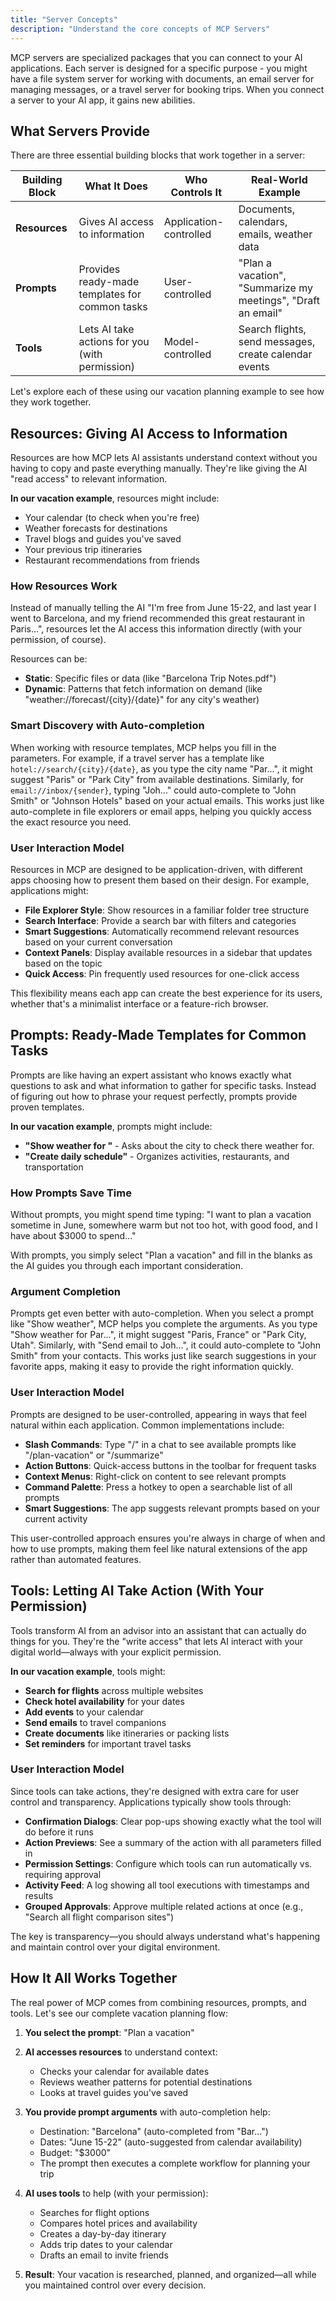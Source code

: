 ```yaml
---
title: "Server Concepts"
description: "Understand the core concepts of MCP Servers"
---
```


MCP servers are specialized packages that you can connect to your AI applications. Each server is designed for a specific purpose - you might have a file system server for working with documents, an email server for managing messages, or a travel server for booking trips. When you connect a server to your AI app, it gains new abilities.

## What Servers Provide

There are three essential building blocks that work together in a server:

| Building Block | What It Does                                   | Who Controls It        | Real-World Example                                           |
| -------------- | ---------------------------------------------- | ---------------------- | ------------------------------------------------------------ |
| **Resources**  | Gives AI access to information                 | Application-controlled | Documents, calendars, emails, weather data                   |
| **Prompts**    | Provides ready-made templates for common tasks | User-controlled        | "Plan a vacation", "Summarize my meetings", "Draft an email" |
| **Tools**      | Lets AI take actions for you (with permission) | Model-controlled       | Search flights, send messages, create calendar events        |

Let's explore each of these using our vacation planning example to see how they work together.

## Resources: Giving AI Access to Information

Resources are how MCP lets AI assistants understand context without you having to copy and paste everything manually. They're like giving the AI "read access" to relevant information.

**In our vacation example**, resources might include:

- Your calendar (to check when you're free)
- Weather forecasts for destinations
- Travel blogs and guides you've saved
- Your previous trip itineraries
- Restaurant recommendations from friends

### How Resources Work

Instead of manually telling the AI "I'm free from June 15-22, and last year I went to Barcelona, and my friend recommended this great restaurant in Paris...", resources let the AI access this information directly (with your permission, of course).

Resources can be:

- **Static**: Specific files or data (like "Barcelona Trip Notes.pdf")
- **Dynamic**: Patterns that fetch information on demand (like "weather://forecast/{city}/{date}" for any city's weather)

### Smart Discovery with Auto-completion

When working with resource templates, MCP helps you fill in the parameters. For example, if a travel server has a template like `hotel://search/{city}/{date}`, as you type the city name "Par...", it might suggest "Paris" or "Park City" from available destinations. Similarly, for `email://inbox/{sender}`, typing "Joh..." could auto-complete to "John Smith" or "Johnson Hotels" based on your actual emails. This works just like auto-complete in file explorers or email apps, helping you quickly access the exact resource you need.

### User Interaction Model

Resources in MCP are designed to be application-driven, with different apps choosing how to present them based on their design. For example, applications might:

- **File Explorer Style**: Show resources in a familiar folder tree structure
- **Search Interface**: Provide a search bar with filters and categories
- **Smart Suggestions**: Automatically recommend relevant resources based on your current conversation
- **Context Panels**: Display available resources in a sidebar that updates based on the topic
- **Quick Access**: Pin frequently used resources for one-click access

This flexibility means each app can create the best experience for its users, whether that's a minimalist interface or a feature-rich browser.

## Prompts: Ready-Made Templates for Common Tasks

Prompts are like having an expert assistant who knows exactly what questions to ask and what information to gather for specific tasks. Instead of figuring out how to phrase your request perfectly, prompts provide proven templates.

**In our vacation example**, prompts might include:

- **"Show weather for <city>"** - Asks about the city to check there weather for.
- **"Create daily schedule"** - Organizes activities, restaurants, and transportation

### How Prompts Save Time

Without prompts, you might spend time typing: "I want to plan a vacation sometime in June, somewhere warm but not too hot, with good food, and I have about $3000 to spend..."

With prompts, you simply select "Plan a vacation" and fill in the blanks as the AI guides you through each important consideration.

### Argument Completion

Prompts get even better with auto-completion. When you select a prompt like "Show weather", MCP helps you complete the arguments. As you type "Show weather for Par...", it might suggest "Paris, France" or "Park City, Utah". Similarly, with "Send email to Joh...", it could auto-complete to "John Smith" from your contacts. This works just like search suggestions in your favorite apps, making it easy to provide the right information quickly.

### User Interaction Model

Prompts are designed to be user-controlled, appearing in ways that feel natural within each application. Common implementations include:

- **Slash Commands**: Type "/" in a chat to see available prompts like "/plan-vacation" or "/summarize"
- **Action Buttons**: Quick-access buttons in the toolbar for frequent tasks
- **Context Menus**: Right-click on content to see relevant prompts
- **Command Palette**: Press a hotkey to open a searchable list of all prompts
- **Smart Suggestions**: The app suggests relevant prompts based on your current activity

This user-controlled approach ensures you're always in charge of when and how to use prompts, making them feel like natural extensions of the app rather than automated features.

## Tools: Letting AI Take Action (With Your Permission)

Tools transform AI from an advisor into an assistant that can actually do things for you. They're the "write access" that lets AI interact with your digital world—always with your explicit permission.

**In our vacation example**, tools might:

- **Search for flights** across multiple websites
- **Check hotel availability** for your dates
- **Add events** to your calendar
- **Send emails** to travel companions
- **Create documents** like itineraries or packing lists
- **Set reminders** for important travel tasks


### User Interaction Model

Since tools can take actions, they're designed with extra care for user control and transparency. Applications typically show tools through:

- **Confirmation Dialogs**: Clear pop-ups showing exactly what the tool will do before it runs
- **Action Previews**: See a summary of the action with all parameters filled in
- **Permission Settings**: Configure which tools can run automatically vs. requiring approval
- **Activity Feed**: A log showing all tool executions with timestamps and results
- **Grouped Approvals**: Approve multiple related actions at once (e.g., "Search all flight comparison sites")

The key is transparency—you should always understand what's happening and maintain control over your digital environment.

## How It All Works Together

The real power of MCP comes from combining resources, prompts, and tools. Let's see our complete vacation planning flow:

1. **You select the prompt**: "Plan a vacation"

2. **AI accesses resources** to understand context:

   - Checks your calendar for available dates
   - Reviews weather patterns for potential destinations
   - Looks at travel guides you've saved

3. **You provide prompt arguments** with auto-completion help:

   - Destination: "Barcelona" (auto-completed from "Bar...")
   - Dates: "June 15-22" (auto-suggested from calendar availability)
   - Budget: "$3000"
   - The prompt then executes a complete workflow for planning your trip

4. **AI uses tools** to help (with your permission):

   - Searches for flight options
   - Compares hotel prices and availability
   - Creates a day-by-day itinerary
   - Adds trip dates to your calendar
   - Drafts an email to invite friends

5. **Result**: Your vacation is researched, planned, and organized—all while you maintained control over every decision.
